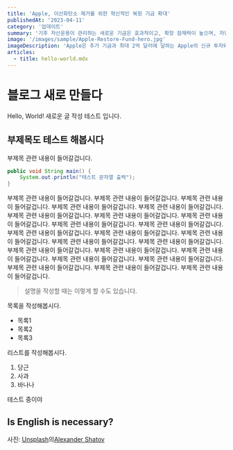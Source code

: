 ```yaml
---
title: 'Apple, 이산화탄소 제거를 위한 혁신적인 복원 기금 확대'
publishedAt: '2023-04-11'
category: '업데이트'
summary: '기후 자산운용이 관리하는 새로운 기금은 효과적이고, 확장 잠재력이 높으며, 자연을 기반으로 한 탄소 상쇄를 위한 추가적인 선택지를 선보인다'
image: '/images/sample/Apple-Restore-Fund-hero.jpg'
imageDescription: 'Apple은 추가 기금과 최대 2억 달러에 달하는 Apple의 신규 투자와 함께, 자연 기반 탄소 제거를 위한 혁신적인 복원 기금을 확정할 예정이다.'
articles:
  - title: hello-world.mdx
---
```


# 블로그 새로 만들다

Hello, World!
새로운 글 작성 테스트 입니다.

## 부제목도 테스트 해봅시다

부제목 관련 내용이 들어갈겁니다.

```java
public void String main() {
    System.out.println("테스트 문자열 출력");
}
```

부제목 관련 내용이 들어갈겁니다.
부제목 관련 내용이 들어갈겁니다.
부제목 관련 내용이 들어갈겁니다.
부제목 관련 내용이 들어갈겁니다.
부제목 관련 내용이 들어갈겁니다.
부제목 관련 내용이 들어갈겁니다.
부제목 관련 내용이 들어갈겁니다.
부제목 관련 내용이 들어갈겁니다.
부제목 관련 내용이 들어갈겁니다.
부제목 관련 내용이 들어갈겁니다.
부제목 관련 내용이 들어갈겁니다.
부제목 관련 내용이 들어갈겁니다.
부제목 관련 내용이 들어갈겁니다.
부제목 관련 내용이 들어갈겁니다.
부제목 관련 내용이 들어갈겁니다.
부제목 관련 내용이 들어갈겁니다.
부제목 관련 내용이 들어갈겁니다.
부제목 관련 내용이 들어갈겁니다.
부제목 관련 내용이 들어갈겁니다.
부제목 관련 내용이 들어갈겁니다.
부제목 관련 내용이 들어갈겁니다.
부제목 관련 내용이 들어갈겁니다.
부제목 관련 내용이 들어갈겁니다.

> 설명을 작성할 때는 이렇게 할 수도 있습니다.

목록을 작성해봅시다.

- 목록1
- 목록2
- 목록3

리스트를 작성해봅시다.

1. 당근
2. 사과
3. 바나나

<Aside>테스트 중이야</Aside>

## Is English is necessary?

사진: <a href="https://unsplash.com/ko/%EC%82%AC%EC%A7%84/DHl49oyrn7Y?utm_source=unsplash&utm_medium=referral&utm_content=creditCopyText">Unsplash</a>의<a href="https://unsplash.com/@alexbemore?utm_source=unsplash&utm_medium=referral&utm_content=creditCopyText">Alexander Shatov</a>
